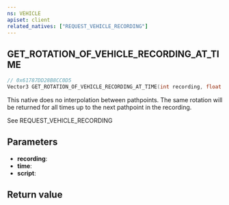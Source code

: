 ```yaml
---
ns: VEHICLE
apiset: client
related_natives: ["REQUEST_VEHICLE_RECORDING"]
---
```

## GET_ROTATION_OF_VEHICLE_RECORDING_AT_TIME

```c
// 0x61787DD28B8CC0D5
Vector3 GET_ROTATION_OF_VEHICLE_RECORDING_AT_TIME(int recording, float time, char* script);
```

This native does no interpolation between pathpoints. The same rotation will be returned for all times up to the next pathpoint in the recording.

See REQUEST_VEHICLE_RECORDING

## Parameters
* **recording**:
* **time**:
* **script**:

## Return value